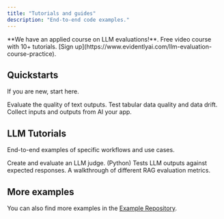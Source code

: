 ```yaml
---
title: "Tutorials and guides"
description: "End-to-end code examples."
---
```


<Note>
**We have an applied course on LLM evaluations!**. Free video course with 10+ tutorials. [Sign up](https://www.evidentlyai.com/llm-evaluation-course-practice).
</Note>

## Quickstarts

If you are new, start here.

<CardGroup cols={3}>
  <Card title="LLM quickstart" icon="comment-text" href="/quickstart_llm">
    Evaluate the quality of text outputs.
  </Card>

  <Card title="ML quickstart" icon="table" href="/quickstart_ml">
    Test tabular data quality and data drift.
  </Card>

  <Card title="Tracing quickstart" icon="bars-staggered" href="/quickstart_tracing">
    Collect inputs and outputs from AI your app.
  </Card>
</CardGroup>

## LLM Tutorials

End-to-end examples of specific workflows and use cases.

<CardGroup cols={3}>
  <Card title="LLM judges" icon="scale-balanced" href="/examples/LLM_judge">
    Create and evaluate an LLM judge. (Python)
  </Card>

  <Card title="Regression testing" icon="laptop-code" href="/examples/LLM_regression_testing">
    Tests LLM outputs against expected responses.
  </Card>

  <Card title="RAG evaluation" icon="comment" href="/examples/LLM_rag_evals">
    A walkthrough of different RAG evaluation metrics.
  </Card>
</CardGroup>

## More examples

You can also find more examples in the [Example Repository](https://github.com/evidentlyai/community-examples).
